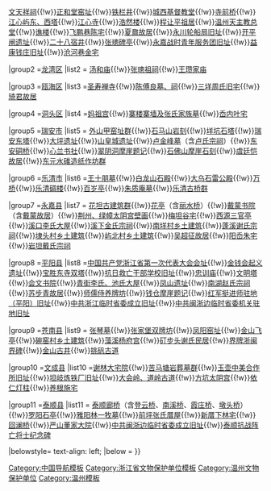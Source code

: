 {{Navbox
|name = 温州市境内的浙江省文物保护单位
|title = [[浙江省文物保护单位#温州市|温州市境内的浙江省文物保护单位]]
|titlestyle =
|image =
|style = text-align:left;
|groupstyle = width:7em;text-align:center;
|state = {{{state<includeonly>|collapsed</includeonly>}}}
|above =

|group1 =[[鹿城区]]
|list1 =[[叶适墓]]{{!w}}[[文天祥祠 (温州)|文天祥祠]]{{!w}}[[正和堂窑址]]{{!w}}[[铁栏井]]{{!w}}[[温州城西堂|城西基督教堂]]{{!w}}[[寺前桥]]{{!w}}[[江心屿东、西塔]]{{!w}}[[江心寺]]{{!w}}[[浩然楼]]{{!w}}[[程让平祖居]]{{!w}}[[周宅祠巷圣保禄堂|温州天主教总堂]]{{!w}}[[温州谯楼|谯楼]]{{!w}}[[飞鹏巷陈宅]]{{!w}}[[夏鼐故居]]{{!w}}[[永川轮船局旧址]]{{!w}}[[开平闸遗址]]{{!w}}[[二十八宿井]]{{!w}}[[张璁碑亭]]{{!w}}[[永嘉战时青年服务团旧址]]{{!w}}[[益康钱庄旧址]]{{!w}}[[沧河巷金宅]]

|group2 =[[龙湾区]]
|list2 = [[汤和庙]]{{!w}}[[张璁祖祠]]{{!w}}[[王瓒家庙]]

|group3 =[[瓯海区]]
|list3 =[[圣寿禅寺]]{{!w}}[[陈傅良墓、祠]]{{!w}}[[三垟周氏旧宅]]{{!w}}[[琦君故居]]

|group4 =[[洞头区]]
|list4 =[[妈祖宫]]{{!w}}[[寨楼寨墙及张氏家族墓]]{{!w}}[[岙内叶宅]]

|group5 =[[瑞安市]]
|list5 = [[外山甲窑址群]]{{!w}}[[石马山岩刻]]{{!w}}[[垟坑石塔]]{{!w}}[[瑞安东塔]]{{!w}}[[大坪遗址]]{{!w}}[[山皇城遗址]]{{!w}}[[卢金峰墓]]（含[[卢氏宗祠]]）{{!w}}[[东安硐桥]]{{!w}}[[心兰书社]]{{!w}}[[翠阴洞摩崖题记]]{{!w}}[[石佛山摩崖石刻]]{{!w}}[[虞廷恺故居]]{{!w}}[[东元水碓造纸作坊群]]

|group6 =[[乐清市]]
|list6 =[[王十朋墓]]{{!w}}[[白龙山石殿]]{{!w}}[[大乌石雷公殿]]{{!w}}[[万桥]]{{!w}}[[乐清碉楼]]{{!w}}[[百岁亭]]{{!w}}[[朱质庵墓]]{{!w}}[[乐清古桥群]]

|group7 =[[永嘉县]]
|list7 = [[花坦古建筑群]]{{!w}}[[花亭]]（含[[丽水桥]]）{{!w}}[[戴蒙书院]]（含[[戴蒙故居]]）{{!w}}[[荆州、绿幛太阴宫壁画]]{{!w}}[[梅坦谷宅]]{{!w}}[[西源三官亭]]{{!w}}[[溪口李氏大屋]]{{!w}}[[溪下金氏宗祠]]{{!w}}[[南垟村乡土建筑]]{{!w}}[[蓬溪谢氏宗祠]]{{!w}}[[埭头村乡土建筑]]{{!w}}[[屿北村乡土建筑]]{{!w}}[[吴超征故居]]{{!w}}[[阳岙朱宅]]{{!w}}[[岩坦戴氏宗祠]]

|group8 =[[平阳县]]
|list8 =[[中国共产党浙江省第一次代表大会会址]]{{!w}}[[金钱会起义遗址]]{{!w}}[[宝胜东寺双塔]]{{!w}}[[抗日救亡干部学校旧址]]{{!w}}[[忠训庙]]{{!w}}[[文明塔 (平阳)|文明塔]]{{!w}}[[会文书院]]{{!w}}[[青街李氏、池氏大屋]]{{!w}}[[凤山遗址]]{{!w}}[[南湖赵氏宗祠]]{{!w}}[[苏步青故居]]{{!w}}[[师儒侍养牌坊]]{{!w}}[[钱仓摩崖题记]]{{!w}}[[红军挺进师驻地（平阳）旧址]]{{!w}}[[中共浙江临时省委成立旧址]]{{!w}}[[中共闽浙边临时省委机关驻地旧址]]

|group9 =[[苍南县]]
|list9 = [[张琴墓]]{{!w}}[[张家堡双牌坊]]{{!w}}[[凤阳窑址]]{{!w}}[[金山飞亭]]{{!w}}[[碗窑村乡土建筑]]{{!w}}[[藻溪杨府宫]]{{!w}}[[矴步头谢氏民居]]{{!w}}[[界牌浙闽界碑]]{{!w}}[[金山古井]]{{!w}}[[挑矾古道]]

|group10 =[[文成县]]
|list10 =[[谢林大宅院]]{{!w}}[[苦马塘岩葬墓群]]{{!w}}[[玉壶中美合作所旧址]]{{!w}}[[坦岐炼铁厂旧址]]{{!w}}[[大会岭、道岭古道]]{{!w}}[[方坑太阴宫]]{{!w}}[[依仁灯柱]]{{!w}}[[养根施宅]]

|group11 =[[泰顺县]]
|list11 = [[泰顺廊桥]]（含[[登云桥]]、[[南溪桥]]、[[霞庄桥]]、[[墩头桥]]）{{!w}}[[罗阳石亭]]{{!w}}[[雅阳林一牧墓]]{{!w}}[[张十一故居|前坪张氏厝屋]]{{!w}}[[新厝下林宅]]{{!w}}[[回澜桥]]{{!w}}[[严山董家大院]]{{!w}}[[中共闽浙边临时省委成立旧址]]{{!w}}[[泰顺抗战阵亡将士纪念碑]]

|belowstyle= text-align: left;
|below = 
}}
<noinclude>
[[Category:中国导航模板]]
[[Category:浙江省文物保护单位模板‎]]
[[Category:温州文物保护单位]]
[[Category:温州模板]]
</noinclude>